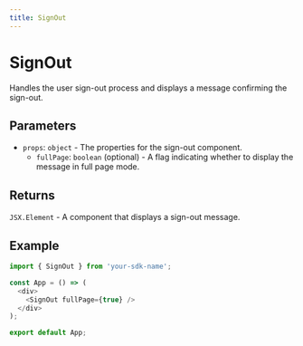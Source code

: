 ```yaml
---
title: SignOut
---
```


# SignOut

Handles the user sign-out process and displays a message confirming the sign-out.

## Parameters

- `props`: `object` - The properties for the sign-out component.
  - `fullPage`: `boolean` (optional) - A flag indicating whether to display the message in full page mode.

## Returns

`JSX.Element` - A component that displays a sign-out message.

## Example

```typescript
import { SignOut } from 'your-sdk-name';

const App = () => (
  <div>
    <SignOut fullPage={true} />
  </div>
);

export default App;
```